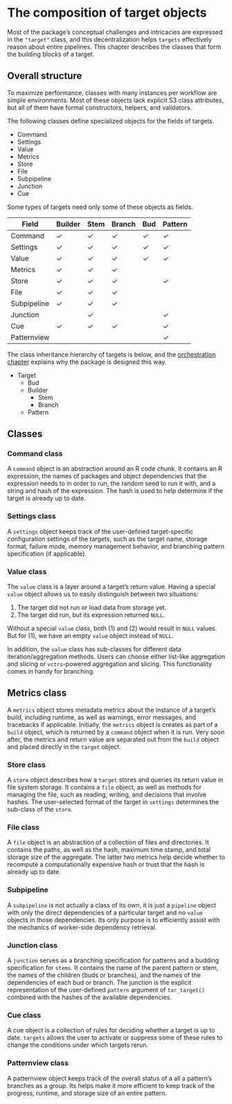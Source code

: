 # The composition of target objects {#composition}

Most of the package's conceptual challenges and intricacies are expressed in the `"target"` class, and this decentralization helps `targets` effectively reason about entire pipelines. This chapter describes the classes that form the building blocks of a target.

## Overall structure

To maximize performance, classes with many instances per workflow are simple environments. Most of these objects lack explicit S3 class attributes, but all of them have formal constructors, helpers, and validators.

The following classes define specialized objects for the fields of targets.

* Command
* Settings
* Value
* Metrics
* Store
* File
* Subpipeline
* Junction
* Cue

Some types of targets need only some of these objects as fields.

Field | Builder | Stem | Branch | Bud | Pattern
---|---|---|---|---|---|
Command | ✓ | ✓ | ✓ | ✓ | ✓ |
Settings | ✓ | ✓ | ✓ | ✓ | ✓ |
Value | ✓ | ✓ | ✓ | ✓ | ✓ |
Metrics | ✓ | ✓ | ✓ | | |
Store | ✓ | ✓ | ✓ | | ✓ |
File | ✓ | ✓ | ✓ | |  |
Subpipeline | ✓ | ✓ | ✓ |  | |
Junction |  | ✓ |  | | ✓ |
Cue | ✓ | ✓ | ✓ | | ✓ |
Patternview | | | | | ✓ |

The class inheritance hierarchy of targets is below, and the [orchestration chapter](#orchestration) explains why the package is designed this way.

* Target
    * Bud
    * Builder
        * Stem
        * Branch
    * Pattern

## Classes

### Command class

A `command` object is an abstraction around an R code chunk. It contains an R expression, the names of packages and object dependencies that the expression needs to in order to run, the random seed to run it with, and a string and hash of the expression. The hash is used to help determine if the target is already up to date.

### Settings class

A `settings` object keeps track of the user-defined target-specific configuration settings of the targets, such as the target name, storage format, failure mode, memory management behavior, and branching pattern specification (if applicable).

### Value class

The `value` class is a layer around a target's return value. Having a special `value` object allows us to easily distinguish between two situations:

1. The target did not run or load data from storage yet.
1. The target did run, but its expression returned `NULL`.

Without a special `value` class, both (1) and (2) would result in `NULL` values. But for (1), we have an empty `value` object instead of `NULL`.

In addition, the `value` class has sub-classes for different data iteration/aggregation methods. Users can choose either list-like aggregation and slicing or `vctrs`-powered aggregation and slicing. This functionality comes in handy for branching.

## Metrics class

A `metrics` object stores metadata metrics about the instance of a target's build, including runtime, as well as warnings, error messages, and tracebacks if applicable. Initially, the `metrics` object is creates as part of a `build` object, which is returned by a `command` object when it is run. Very soon after, the metrics and return value are separated out from the `build` object and placed directly in the `target` object.

### Store class

A `store` object describes how a `target` stores and queries its return value in file system storage. It contains a `file` object, as well as methods for managing the file, such as reading, writing, and decisions that involve hashes. The user-selected format of the target in `settings` determines the sub-class of the `store`.

### File class

A `file` object is an abstraction of a collection of files and directories. It contains the paths, as well as the hash, maximum time stamp, and total storage size of the aggregate. The latter two metrics help decide whether to recompute a computationally expensive hash or trust that the hash is already up to date.

### Subpipeline

A `subpipeline` is not actually a class of its own, it is just a `pipeline` object with only the direct dependencies of a particular target and no `value` objects in those dependencies. Its only purpose is to efficiently assist with the mechanics of worker-side dependency retrieval.

### Junction class

A `junction` serves as a branching specification for patterns and a budding specification for `stems`. It contains the name of the parent pattern or stem, the names of the children (buds or branches), and the names of the dependencies of each bud or branch. The junction is the explicit representation of the user-defined `pattern` argument of `tar_target()` combined with the hashes of the available dependencies.

### Cue class

A cue object is a collection of rules for deciding whether a target is up to date. `targets` allows the user to activate or suppress some of these rules to change the conditions under which targets rerun.

### Patternview class

A patternview object keeps track of the overall status of a all a pattern's branches as a group. Its helps make it more efficient to keep track of the progress, runtime, and storage size of an entire pattern.
